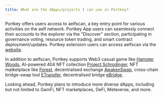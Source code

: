 ```yaml
---
title: What are the dApps/projects I can use in Portkey?
---
```


Portkey offers users access to aelfscan, a key entry point for various activities on the aelf network. Portkey App users can seamlessly connect their accounts to the explorer via the "Discover" section, participating in governance voting, resource token trading, and smart contract deployment/updates. Portkey extension users can access aelfscan via the [website](https://aelfscan.io/ "").

In addition to aelfscan, Portkey supports Web3 casual game like [Hamster Woods](https://hamster.beangotown.com/ ""),  AI-powered 404 NFT collection [Project Schrodinger](https://schrodingernft.ai/ ""), NFT matketplace like [Forest](https://www.eforest.finance/ ""), decentralised exchange [AwakenSwap](https://www.awaken.finance/ ""), cross-chain bridge-swap tool [ETransfer](https://etransfer.exchange/ ""), decentralised bridge [eBridge](https://ebridge.exchange/bridge "").

Looking ahead, Portkey plans to introduce more diverse dApps, including but not limited to GamFi, NFT marketplaces, DeFi, Metaverse, and more.
